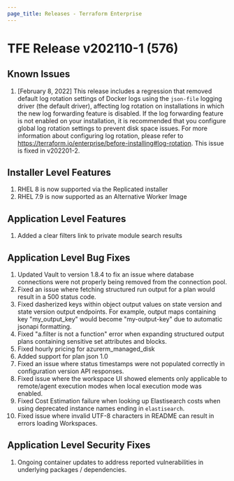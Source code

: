 ```yaml
---
page_title: Releases - Terraform Enterprise
---
```


# TFE Release v202110-1 (576)

## Known Issues

1. [February 8, 2022] This release includes a regression that removed default log rotation settings of Docker logs using the `json-file` logging driver (the default driver), affecting log rotation on installations in which the new log forwarding feature is disabled. If the log forwarding feature is not enabled on your installation, it is recommended that you configure global log rotation settings to prevent disk space issues. For more information about configuring log rotation, please refer to https://terraform.io/enterprise/before-installing#log-rotation. This issue is fixed in v202201-2.

## Installer Level Features

1. RHEL 8 is now supported via the Replicated installer
1. RHEL 7.9 is now supported as an Alternative Worker Image

## Application Level Features

1. Added a clear filters link to private module search results

## Application Level Bug Fixes

1. Updated Vault to version 1.8.4 to fix an issue where database connections were not properly being removed from the connection pool.
1. Fixed an issue where fetching structured run output for a plan would result in a 500 status code.
1. Fixed dasherized keys within object output values on state version and state version output endpoints. For example, output maps containing key "my_output_key" would become "my-output-key" due to automatic jsonapi formatting.
1. Fixed "a.filter is not a function" error when expanding structured output plans containing sensitive set attributes and blocks.
1. Fixed hourly pricing for azurerm_managed_disk
1. Added support for plan json 1.0
1. Fixed an issue where status timestamps were not populated correctly in configuration version API responses.
1. Fixed issue where the workspace UI showed elements only applicable to remote/agent execution modes when local execution mode was enabled.
1. Fixed Cost Estimation failure when looking up Elastisearch costs when using deprecated instance names ending in `elastisearch`.
1. Fixed issue where invalid UTF-8 characters in README can result in errors loading Workspaces.

## Application Level Security Fixes

1. Ongoing container updates to address reported vulnerabilities in underlying packages / dependencies.
